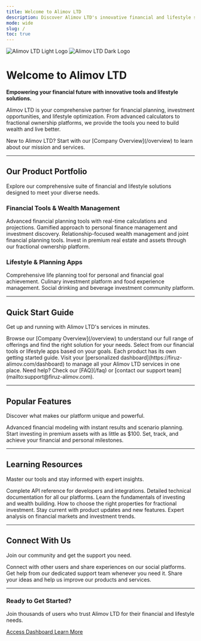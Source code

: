 ```yaml
---
title: Welcome to Alimov LTD
description: Discover Alimov LTD's innovative financial and lifestyle solutions, from wealth management to fractional ownership.
mode: wide
slug: /
toc: true
---
```


<!-- Ensure this file is named "index.mdx" and located in the root directory -->

<div className="flex justify-center mb-8">
  <img
    className="block dark:hidden h-16"
    src="/logo/light.svg"
    alt="Alimov LTD Light Logo"
  />
  <img
    className="hidden dark:block h-16"
    src="/logo/dark.svg"
    alt="Alimov LTD Dark Logo"
  />
</div>

# Welcome to Alimov LTD

**Empowering your financial future with innovative tools and lifestyle solutions.**

Alimov LTD is your comprehensive partner for financial planning, investment opportunities, and lifestyle optimization. From advanced calculators to fractional ownership platforms, we provide the tools you need to build wealth and live better.

<Note>
  New to Alimov LTD? Start with our [Company Overview](/overview) to learn about our mission and services.
</Note>

---

## Our Product Portfolio

Explore our comprehensive suite of financial and lifestyle solutions designed to meet your diverse needs.

### Financial Tools & Wealth Management

<CardGroup cols={2}>
  <Card
    title="Financial Calculator"
    icon="calculator"
    href="/calculator/overview"
  >
    Advanced financial planning tools with real-time calculations and projections.
  </Card>
  <Card
    title="Tinder Finance"
    icon="fire"
    href="/tinder-finance/overview"
  >
    Gamified approach to personal finance management and investment discovery.
  </Card>
  <Card
    title="Love & Trust Wealth"
    icon="heart"
    href="/love-trust-wealth/overview"
  >
    Relationship-focused wealth management and joint financial planning tools.
  </Card>
  <Card
    title="Fractional Ownership"
    icon="house"
    href="/fractional-ownership/overview"
  >
    Invest in premium real estate and assets through our fractional ownership platform.
  </Card>
</CardGroup>

### Lifestyle & Planning Apps

<CardGroup cols={2}>
  <Card
    title="Life Plan"
    icon="list-check"
    href="/life-plan/overview"
  >
    Comprehensive life planning tool for personal and financial goal achievement.
  </Card>
  <Card
    title="Flavor Foe"
    icon="utensils"
    href="/flavor-foe/overview"
  >
    Culinary investment platform and food experience management.
  </Card>
  <Card
    title="Sip Buddy"
    icon="mug-hot"
    href="/sip-buddy/overview"
  >
    Social drinking and beverage investment community platform.
  </Card>
</CardGroup>

---

## Quick Start Guide

Get up and running with Alimov LTD's services in minutes.

<Steps>
  <Step title="Explore Our Services">
    Browse our [Company Overview](/overview) to understand our full range of offerings and find the right solution for your needs.
  </Step>
  <Step title="Choose Your Tool">
    Select from our financial tools or lifestyle apps based on your goals. Each product has its own getting started guide.
  </Step>
  <Step title="Access Your Dashboard">
    Visit your [personalized dashboard](https://firuz-alimov.com/dashboard) to manage all your Alimov LTD services in one place.
  </Step>
  <Step title="Get Support">
    Need help? Check our [FAQ](/faq) or [contact our support team](mailto:support@firuz-alimov.com).
  </Step>
</Steps>

---

## Popular Features

Discover what makes our platform unique and powerful.

<CardGroup cols={3}>
  <Card
    title="Real-Time Calculations"
    icon="chart-line"
    href="/calculator/guides/getting-started"
  >
    Advanced financial modeling with instant results and scenario planning.
  </Card>
  <Card
    title="Fractional Investing"
    icon="coins"
    href="/fractional-ownership/guides/getting-started"
  >
    Start investing in premium assets with as little as $100.
  </Card>
  <Card
    title="Goal Tracking"
    icon="target"
    href="/life-plan/guides/goal-setting"
  >
    Set, track, and achieve your financial and personal milestones.
  </Card>
</CardGroup>

---

## Learning Resources

Master our tools and stay informed with expert insights.

<Tabs>
  <Tab title="Documentation">
    <CardGroup cols={2}>
      <Card
        title="API Documentation"
        icon="code"
        href="/wiki/api-documentation"
      >
        Complete API reference for developers and integrations.
      </Card>
      <Card
        title="Technical Specifications"
        icon="file-text"
        href="/wiki/technical-specification"
      >
        Detailed technical documentation for all our platforms.
      </Card>
    </CardGroup>
  </Tab>
  
  <Tab title="Guides & Tutorials">
    <CardGroup cols={2}>
      <Card
        title="Investment Basics"
        icon="graduation-cap"
        href="/love-trust-wealth/guides/investment-basics"
      >
        Learn the fundamentals of investing and wealth building.
      </Card>
      <Card
        title="Property Selection Guide"
        icon="home"
        href="/fractional-ownership/guides/property-selection"
      >
        How to choose the right properties for fractional investment.
      </Card>
    </CardGroup>
  </Tab>
  
  <Tab title="Blog & Insights">
    <CardGroup cols={2}>
      <Card
        title="Latest Updates"
        icon="newspaper"
        href="/blog/latest-updates"
      >
        Stay current with product updates and new features.
      </Card>
      <Card
        title="Industry Insights"
        icon="lightbulb"
        href="/blog/industry-insights"
      >
        Expert analysis on financial markets and investment trends.
      </Card>
    </CardGroup>
  </Tab>
</Tabs>

---

## Connect With Us

Join our community and get the support you need.

<CardGroup cols={3}>
  <Card
    title="Community Hub"
    icon="users"
    href="/community/social-links"
  >
    Connect with other users and share experiences on our social platforms.
  </Card>
  <Card
    title="24/7 Support"
    icon="headset"
    href="mailto:support@firuz-alimov.com"
  >
    Get help from our dedicated support team whenever you need it.
  </Card>
  <Card
    title="Feedback & Ideas"
    icon="message-circle"
    href="/community/feedback"
  >
    Share your ideas and help us improve our products and services.
  </Card>
</CardGroup>

---

<div className="bg-gray-50 dark:bg-gray-900 rounded-lg p-6 mt-8">
  <div className="text-center">
    <h3 className="text-xl font-semibold mb-2">Ready to Get Started?</h3>
    <p className="text-gray-600 dark:text-gray-400 mb-4">
      Join thousands of users who trust Alimov LTD for their financial and lifestyle needs.
    </p>
    <div className="flex justify-center gap-4">
      <a 
        href="https://firuz-alimov.com/dashboard" 
        className="bg-primary text-white px-6 py-2 rounded-lg hover:opacity-90 transition-opacity"
      >
        Access Dashboard
      </a>
      <a 
        href="/overview" 
        className="border border-gray-300 dark:border-gray-600 px-6 py-2 rounded-lg hover:bg-gray-100 dark:hover:bg-gray-800 transition-colors"
      >
        Learn More
      </a>
    </div>
  </div>
</div>